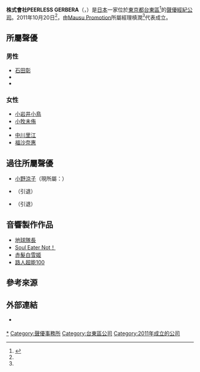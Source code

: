 {{Infobox company
| name = 株式會社PEERLESS GERBERA
| name_en = PEERLESS GERBERA Co.,Ltd.
| logo = 
| logo_size = 
| logo_caption = 
| image =          
| image_size =
| image_caption =
| type = 非上市公司
| trading_name = 
| native_name = 株式会社ピアレスガーベラ
| native_name_lang = ja
| other_name = 
| traded_as = 
| ISIN = 
| local_code = 4010501033147
| local_code_name = JP
| fate = 
| predecessor = 
| successor = 
| foundation = {{Start date and age|df=yes|2011|10|20}}<ref name="about" />
| defunct = <!-- {{End date|YYYY|MM|DD}} -->
| location = {{JPN}}<br />〒110-0008<br />[[東京都|東京都]][[台東區|台東區]]池之端6丁目13番地2號303<ref name="about" />
| locations = 
| area_served = 
| founder = 
| key_people = 槙潤（[[代表董事|代表董事社長]]）
| industry = 聲優的經營管理 等
| products = [[服務業|服務業]]
| services = 
| revenue = 
| operating_income = 
| net_income = 
| aum = <!-- 僅適用於金融服務類公司。 -->
| assets = 
| equity = 
| owner = 
| num_employees = 
| num_employees_year = 
| parent = 
| divisions = 
| subsid = 
| homepage = {{URL|pg-wcf.co.jp/}} {{ja icon}}
| slogan = 
| capital = 
| market_value = 
| P/E_ratio = 
| earnings_per_share = 
| net_asset_value = 
| accounting_period = 
| major_shareholder = 
| footnotes = 
}}
{{japanese|japanese=ピアレスガーベラ|kana=ぴあれすがーべら|romaji=Piaresu Ga^bera}}
'''株式會社PEERLESS GERBERA'''（{{lang-ja|株式会社ピアレスガーベラ}}，{{lang-en|PEERLESS GERBERA Co.,Ltd.}}）是[[日本|日本]]一家位於[[東京都|東京都]][[台東區|台東區]]<ref name="about">{{Cite web|url=http://pg-wcf.co.jp/about/|title=【ABOUT US】株式會社PEERLESS GERBERA公式官網|work=|publisher=PEERLESS GERBERA|date=|accessdate=2018-05-08|language=ja|archive-date=2018-06-01|archive-url=https://web.archive.org/web/20180601000753/http://pg-wcf.co.jp/about/|dead-url=no}}</ref>的[[聲優|聲優]][[經紀公司|經紀公司]]。2011年10月20日<ref name="about" />，由[[Mausu_Promotion|Mausu Promotion]]所屬經理槙潤<ref name="about" />代表成立。

== 所屬聲優 ==
=== 男性 ===
* [[石田彰|石田彰]]
* {{link-ja|原良丞|原良丞}}
* {{link-ja|吉本元喜|吉本元喜}}

=== 女性 ===
* [[小岩井小鳥|小岩井小鳥]]
* [[小牧未侑|小牧未侑]]
* {{link-ja|竹內絢子|竹内絢子}}
* [[中川里江|中川里江]]
* [[福沙奈惠|福沙奈惠]]

== 過往所屬聲優 ==
* [[小野涼子|小野涼子]]（現所屬：{{link-ja|POWER RISE|パワー・ライズ}}）
* {{link-ja|星野早|星野早}}（引退）
* {{link-ja|庄司櫻|庄司桜}}（引退）

== 音響製作作品 ==
* [[地球隊長|地球隊長]]
* [[Soul_Eater_Not!|Soul Eater Not！]]
* [[赤髮白雪姬|赤髮白雪姬]]
* [[路人超能100|路人超能100]]

== 參考來源 ==
{{reflist}}

== 外部連結 ==
* {{Official|http://pg-wcf.co.jp/|株式會社PEERLESS GERBERA公式官網}} {{ja icon}}
{{Company-stub}}
{{PEERLESS GERBERA}}
{{DEFAULTSORT:Peerless Gerbera}}
[[Category:PEERLESS_GERBERA|*]]
[[Category:聲優事務所|Category:聲優事務所]]
[[Category:台東區公司|Category:台東區公司]]
[[Category:2011年成立的公司|Category:2011年成立的公司]]